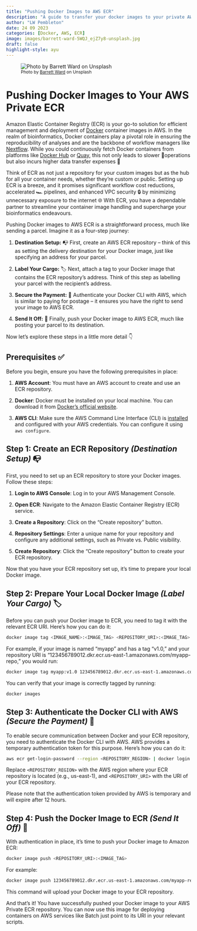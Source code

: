 ```yaml
---
title: "Pushing Docker Images to AWS ECR"
description: "A guide to transfer your docker images to your private AWS container repository"
author: "LW Pembleton"
date: 24 09 2023
categories: [Docker, AWS, ECR]
image: images/barrett-ward-5WQJ_ejZ7y8-unsplash.jpg
draft: false
highlight-style: ayu
---
```


![~Photo by [Barrett\ Ward](https://unsplash.com/@barrettward) on Unsplash~](images/barrett-ward-5WQJ_ejZ7y8-unsplash.jpg)

# Pushing Docker Images to Your AWS Private ECR

Amazon Elastic Container Registry (ECR) is your go-to solution for efficient management and deployment of [Docker](https://www.docker.com/) container images in AWS. In the realm of bioinformatics, Docker containers play a pivotal role in ensuring the reproducibility of analyses and are the backbone of workflow managers like [Nextflow](https://www.nextflow.io/). While you could continuously fetch Docker containers from platforms like [Docker Hub](https://hub.docker.com/) or [Quay](https://quay.io/), this not only leads to slower 🐢operations but also incurs higher data transfer expenses 💸

Think of ECR as not just a repository for your custom images but as the hub for all your container needs, whether they're custom or public. Setting up ECR is a breeze, and it promises significant workflow cost reductions, accelerated 🏎️ pipelines, and enhanced VPC security 🔒 by minimizing unnecessary exposure to the internet 🌐 With ECR, you have a dependable partner to streamline your container image handling and supercharge your bioinformatics endeavours.

Pushing Docker images to AWS ECR is a straightforward process, much like sending a parcel. Imagine it as a four-step journey:

1.  **Destination Setup:** 📭 First, create an AWS ECR repository -- think of this as setting the delivery destination for your Docker image, just like specifying an address for your parcel.

2.  **Label Your Cargo:** 🏷️ Next, attach a tag to your Docker image that contains the ECR repository's address. Think of this step as labelling your parcel with the recipient's address.

3.  **Secure the Payment:** 🔑 Authenticate your Docker CLI with AWS, which is similar to paying for postage -- it ensures you have the right to send your image to AWS ECR.

4.  **Send It Off:** 🚚 Finally, push your Docker image to AWS ECR, much like posting your parcel to its destination.

Now let's explore these steps in a little more detail 👇

## Prerequisites ✅

Before you begin, ensure you have the following prerequisites in place:

1.  **AWS Account**: You must have an AWS account to create and use an ECR repository.

2.  **Docker**: Docker must be installed on your local machine. You can download it from [Docker's official website](https://www.docker.com/).

3.  **AWS CLI**: Make sure the AWS Command Line Interface (CLI) is [installed](https://docs.aws.amazon.com/cli/latest/userguide/getting-started-install.html) and configured with your AWS credentials. You can configure it using `aws configure`.

## Step 1: Create an ECR Repository *(Destination Setup)* 📭

First, you need to set up an ECR repository to store your Docker images. Follow these steps:

1.  **Login to AWS Console**: Log in to your AWS Management Console.

2.  **Open ECR**: Navigate to the Amazon Elastic Container Registry (ECR) service.

3.  **Create a Repository**: Click on the "Create repository" button.

4.  **Repository Settings**: Enter a unique name for your repository and configure any additional settings, such as Private vs. Public visibility.

5.  **Create Repository**: Click the "Create repository" button to create your ECR repository.

Now that you have your ECR repository set up, it's time to prepare your local Docker image.

## Step 2: Prepare Your Local Docker Image *(Label Your Cargo)* 🏷️

Before you can push your Docker image to ECR, you need to tag it with the relevant ECR URI. Here's how you can do it:

``` bash
docker image tag <IMAGE_NAME>:<IMAGE_TAG> <REPOSITORY_URI>:<IMAGE_TAG>
```

For example, if your image is named "myapp" and has a tag "v1.0," and your repository URI is "123456789012.dkr.ecr.us-east-1.amazonaws.com/myapp-repo," you would run:

``` bash
docker image tag myapp:v1.0 123456789012.dkr.ecr.us-east-1.amazonaws.com/myapp-repo:v1.0
```

You can verify that your image is correctly tagged by running:

``` bash
docker images
```

## Step 3: Authenticate the Docker CLI with AWS *(Secure the Payment)* 🔑

To enable secure communication between Docker and your ECR repository, you need to authenticate the Docker CLI with AWS. AWS provides a temporary authentication token for this purpose. Here's how you can do it:

``` bash
aws ecr get-login-password --region <REPOSITORY_REGION> | docker login --username AWS --password-stdin <REPOSITORY_URI>
```

Replace `<REPOSITORY_REGION>` with the AWS region where your ECR repository is located (e.g., us-east-1), and `<REPOSITORY_URI>` with the URI of your ECR repository.

Please note that the authentication token provided by AWS is temporary and will expire after 12 hours.

## Step 4: Push the Docker Image to ECR *(Send It Off)* 🚚

With authentication in place, it's time to push your Docker image to Amazon ECR:

``` bash
docker image push <REPOSITORY_URI>:<IMAGE_TAG>
```

For example:

``` bash
docker image push 123456789012.dkr.ecr.us-east-1.amazonaws.com/myapp-repo:v1.0
```

This command will upload your Docker image to your ECR repository.

And that's it! You have successfully pushed your Docker image to your AWS Private ECR repository. You can now use this image for deploying containers on AWS services like Batch just point to its URI in your relevant scripts.
